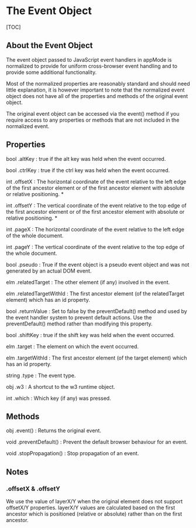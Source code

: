 The Event Object
================================================================================

[TOC]

About the Event Object
--------------------------------------------------------------------------------

The event object passed to JavaScript event handlers in appMode is normalized to 
provide for uniform cross-browser event handling and to provide some additional 
functionality.

Most of the normalized properties are reasonably standard and should need little 
explanation, it is however important to note that the normalized event object 
does not have all of the properties and methods of the original event object.

The original event object can be accessed via the event() method if you require 
access to any properties or methods that are not included in the normalized 
event.


Properties
--------------------------------------------------------------------------------

bool    .altKey
:   true if the alt key was held when the event occurred.
            
bool    .ctrlKey
:   true if the ctrl key was held when the event occurred.
            
int     .offsetX
:   The horizontal coordinate of the event relative to the left edge of the 
    first ancestor element or of the first ancestor element with absolute or 
    relative positioning. *
            
int     .offsetY
:   The vertical coordinate of the event relative to the top edge of the first 
    ancestor element or of the first ancestor element with absolute or relative 
    positioning. *
            
int     .pageX
:   The horizontal coordinate of the event relative to the left edge of the 
    whole document.

int     .pageY
:   The vertical coordinate of the event relative to the top edge of the whole 
    document.
            
bool    .pseudo
:   True if the event object is a pseudo event object and was not generated by 
    an actual DOM event.
            
elm     .relatedTarget
:   The other element (if any) involved in the event.

elm     .relatedTargetWithId
:   The first ancestor element (of the relatedTarget element) which has an id 
    property.
            
bool    .returnValue
:   Set to false by the preventDefault() method and used by the event handler 
    system to prevent default actions. Use the preventDefault() method rather 
    than modifying this property.

bool    .shiftKey
:   true if the shift key was held when the event occurred.
                        
elm     .target
:   The element on which the event occurred.
        
elm     .targetWithId
:   The first ancestor element (of the target element) which has an id property.

string  .type
:   The event type. 

obj     .w3
:   A shortcut to the w3 runtime object.

int     .which
:   Which key (if any) was pressed.
            

Methods
--------------------------------------------------------------------------------

obj     .event()
:   Returns the original event.
    
void    .preventDefault()
:   Prevent the default browser behaviour for an event.

void    .stopPropagation()
:   Stop propagation of an event.

Notes
--------------------------------------------------------------------------------
            
### .offsetX & .offsetY

We use the value of layerX/Y when the original element does not support 
offsetX/Y properties. layerX/Y values are calculated based on the first ancestor 
which is positioned (relative or absolute) rather than on the first ancestor.
